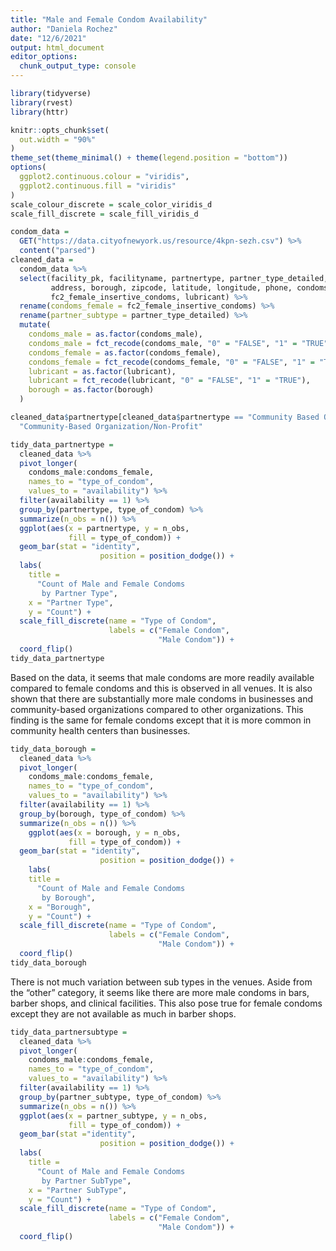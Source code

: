 ```yaml
---
title: "Male and Female Condom Availability"
author: "Daniela Rochez"
date: "12/6/2021"
output: html_document
editor_options: 
  chunk_output_type: console
---
```


```r
library(tidyverse)
library(rvest)
library(httr)
```

```r
knitr::opts_chunk$set(
  out.width = "90%"
)
theme_set(theme_minimal() + theme(legend.position = "bottom"))
options(
  ggplot2.continuous.colour = "viridis",
  ggplot2.continuous.fill = "viridis"
)
scale_colour_discrete = scale_color_viridis_d
scale_fill_discrete = scale_fill_viridis_d
```

```r
condom_data = 
  GET("https://data.cityofnewyork.us/resource/4kpn-sezh.csv") %>% 
  content("parsed")
cleaned_data = 
  condom_data %>% 
  select(facility_pk, facilityname, partnertype, partner_type_detailed, 
         address, borough, zipcode, latitude, longitude, phone, condoms_male,
         fc2_female_insertive_condoms, lubricant) %>% 
  rename(condoms_female = fc2_female_insertive_condoms) %>% 
  rename(partner_subtype = partner_type_detailed) %>% 
  mutate(
    condoms_male = as.factor(condoms_male), 
    condoms_male = fct_recode(condoms_male, "0" = "FALSE", "1" = "TRUE"),
    condoms_female = as.factor(condoms_female),
    condoms_female = fct_recode(condoms_female, "0" = "FALSE", "1" = "TRUE"),
    lubricant = as.factor(lubricant),
    lubricant = fct_recode(lubricant, "0" = "FALSE", "1" = "TRUE"),
    borough = as.factor(borough)
  )

cleaned_data$partnertype[cleaned_data$partnertype == "Community Based Organization/Non-Profit"] =
  "Community-Based Organization/Non-Profit"

```

```r
tidy_data_partnertype =
  cleaned_data %>% 
  pivot_longer(
    condoms_male:condoms_female,
    names_to = "type_of_condom",
    values_to = "availability") %>%
  filter(availability == 1) %>% 
  group_by(partnertype, type_of_condom) %>% 
  summarize(n_obs = n()) %>% 
  ggplot(aes(x = partnertype, y = n_obs,
             fill = type_of_condom)) +
  geom_bar(stat = "identity", 
                    position = position_dodge()) +
  labs(
    title = 
      "Count of Male and Female Condoms 
       by Partner Type",
    x = "Partner Type",
    y = "Count") +
  scale_fill_discrete(name = "Type of Condom", 
                      labels = c("Female Condom",
                                 "Male Condom")) +
  coord_flip()
tidy_data_partnertype
```

Based on the data, it seems that male condoms are more readily available compared to female condoms and this is observed in all venues. It is also shown that there are substantially more male condoms in businesses and community-based organizations compared to other organizations. This finding is the same for female condoms except that it is more common in community health centers than businesses.
```r
tidy_data_borough =
  cleaned_data %>% 
  pivot_longer(
    condoms_male:condoms_female,
    names_to = "type_of_condom",
    values_to = "availability") %>%
  filter(availability == 1) %>% 
  group_by(borough, type_of_condom) %>% 
  summarize(n_obs = n()) %>% 
    ggplot(aes(x = borough, y = n_obs,
             fill = type_of_condom)) +
  geom_bar(stat = "identity", 
                    position = position_dodge()) +
    labs(
    title = 
      "Count of Male and Female Condoms 
       by Borough",
    x = "Borough",
    y = "Count") +
  scale_fill_discrete(name = "Type of Condom", 
                      labels = c("Female Condom",
                                 "Male Condom")) +
  coord_flip()
tidy_data_borough 
```
There is not much variation between sub types in the venues. Aside from the “other” category, it seems like there are more male condoms in bars, barber shops, and clinical facilities. This also pose true for female condoms except they are not available as much in barber shops.
```r
tidy_data_partnersubtype =
  cleaned_data %>% 
  pivot_longer(
    condoms_male:condoms_female,
    names_to = "type_of_condom",
    values_to = "availability") %>%
  filter(availability == 1) %>% 
  group_by(partner_subtype, type_of_condom) %>% 
  summarize(n_obs = n()) %>% 
  ggplot(aes(x = partner_subtype, y = n_obs,
             fill = type_of_condom)) +
  geom_bar(stat ="identity", 
                    position = position_dodge()) +
  labs(
    title = 
      "Count of Male and Female Condoms 
       by Partner SubType",
    x = "Partner SubType",
    y = "Count") +
  scale_fill_discrete(name = "Type of Condom", 
                      labels = c("Female Condom",
                                 "Male Condom")) +
  coord_flip()
```

